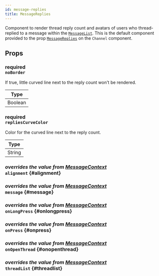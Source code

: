 ```yaml
---
id: message-replies
title: MessageReplies
---
```



Component to render thread reply count and avatars of users who thread-replied to a message within the [`MessageList`](./message-list.mdx).
This is the default component provided to the prop [`MessageReplies`](../../core-components/channel#messagereplies) on the `Channel` component.

## Props

### <div class="label description required">required</div> `noBorder`

If true, little curved line next to the reply count won't be rendered.

| Type    |
| ------- |
| Boolean |

### <div class="label description required">required</div> `repliesCurveColor`

Color for the curved line next to the reply count.

| Type   |
| ------ |
| String |

### <div class="label description">_overrides the value from [MessageContext](../../contexts/message-context#alignment)_</div> `alignment` \{#alignment}

<Alignment />

### <div class="label description">_overrides the value from [MessageContext](../../contexts/message-context#message)_</div> `message` \{#message}

<MessageProp />

### <div class="label description">_overrides the value from [MessageContext](../../contexts/message-context#onlongpress)_</div> `onLongPress` \{#onlongpress}

<OnLongPress />

### <div class="label description">_overrides the value from [MessageContext](../../contexts/message-context#onpress)_</div> `onPress` \{#onpress}

<OnPress />

### <div class="label description">_overrides the value from [MessageContext](../../contexts/message-context#onopenthread)_</div> `onOpenThread` \{#onopenthread}

<OnOpenThread />

### <div class="label description">_overrides the value from [MessageContext](../../contexts/message-context#threadlist)_</div> `threadList` \{#threadlist}

<ThreadList />
